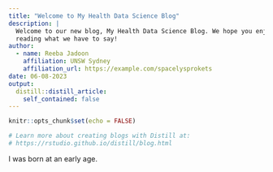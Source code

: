 ```yaml
---
title: "Welcome to My Health Data Science Blog"
description: |
  Welcome to our new blog, My Health Data Science Blog. We hope you enjoy 
  reading what we have to say!
author:
  - name: Reeba Jadoon 
    affiliation: UNSW Sydney
    affiliation_url: https://example.com/spacelysprokets
date: 06-08-2023
output:
  distill::distill_article:
    self_contained: false
---
```


```r
knitr::opts_chunk$set(echo = FALSE)

# Learn more about creating blogs with Distill at:
# https://rstudio.github.io/distill/blog.html

```

I was born at an early age.

